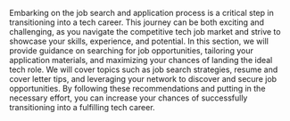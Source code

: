 Embarking on the job search and application process is a critical step in transitioning into a tech career. This journey
can be both exciting and challenging, as you navigate the competitive tech job market and strive to showcase your skills,
experience, and potential. In this section, we will provide guidance on searching for job opportunities, tailoring your
application materials, and maximizing your chances of landing the ideal tech role. We will cover topics such as job search
strategies, resume and cover letter tips, and leveraging your network to discover and secure job opportunities.
By following these recommendations and putting in the necessary effort, you can increase your chances of successfully
transitioning into a fulfilling tech career.
